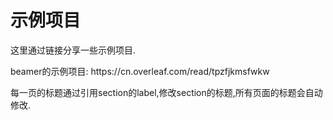 # 示例项目 {#Overleafproject}


这里通过链接分享一些示例项目.

beamer的示例项目:
https://cn.overleaf.com/read/tpzfjkmsfwkw

每一页的标题通过引用section的label,修改section的标题,所有页面的标题会自动修改.
